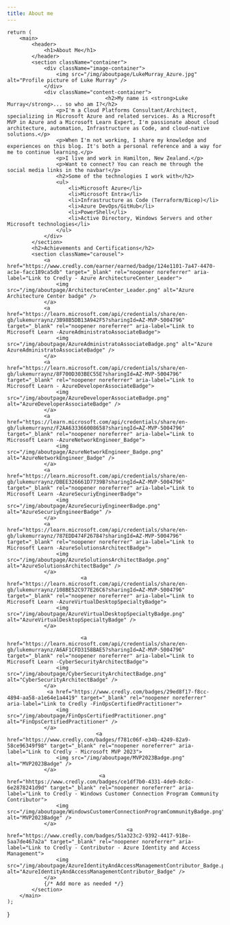 ```yaml
---
title: About me
---
```



    return (
        <main>
            <header>
                <h1>About Me</h1>
            </header>
            <section className="container">
                <div className="image-container">
                    <img src="/img/aboutpage/LukeMurray_Azure.jpg" alt="Profile picture of Luke Murray" />
                </div>
                <div className="content-container">
                                    <h2>My name is <strong>Luke Murray</strong>... so who am I?</h2>
                    <p>I'm a Cloud Platforms Consultant/Architect, specializing in Microsoft Azure and related services. As a Microsoft MVP in Azure and a Microsoft Learn Expert, I'm passionate about cloud architecture, automation, Infrastructure as Code, and cloud-native solutions.</p>
                    <p>When I'm not working, I share my knowledge and experiences on this blog. It's both a personal reference and a way for me to continue learning.</p>
                    <p>I live and work in Hamilton, New Zealand.</p>
                    <p>Want to connect? You can reach me through the social media links in the navbar!</p>
                    <h2>Some of the technologies I work with</h2>
                    <ul>
                        <li>Microsoft Azure</li>
                        <li>Microsoft Entra</li>
                        <li>Infrastructure as Code (Terraform/Bicep)</li>
                        <li>Azure DevOps/GitHub</li>
                        <li>PowerShell</li>
                        <li>Active Directory, Windows Servers and other Microsoft technologies</li>
                    </ul>
                </div>
            </section>
            <h2>Achievements and Certifications</h2>
            <section className="carousel">
                <a href="https://www.credly.com/earner/earned/badge/124e1101-7a47-4470-ac1e-facc189ca5db" target="_blank" rel="noopener noreferrer" aria-label="Link to Credly - Azure ArchitectureCenter_Leader">
                    <img src="/img/aboutpage/ArchitectureCenter_Leader.png" alt="Azure Architecture Center badge" />
                </a>
                <a href="https://learn.microsoft.com/api/credentials/share/en-gb/lukemurraynz/3B98B5DB13A942F5?sharingId=AZ-MVP-5004796" target="_blank" rel="noopener noreferrer" aria-label="Link to Microsoft Learn -AzureAdministratoAssociateBadge">
                    <img src="/img/aboutpage/AzureAdministratoAssociateBadge.png" alt="Azure AzureAdministratoAssociateBadge" />
                </a>
                <a href="https://learn.microsoft.com/api/credentials/share/en-gb/lukemurraynz/8F700D303BEC55E?sharingId=AZ-MVP-5004796" target="_blank" rel="noopener noreferrer" aria-label="Link to Microsoft Learn - AzureDeveloperAssociateBadge">
                    <img src="/img/aboutpage/AzureDeveloperAssociateBadge.png" alt="AzureDeveloperAssociateBadge" />
                </a>
                <a href="https://learn.microsoft.com/api/credentials/share/en-gb/lukemurraynz/F2AA633366008658?sharingId=AZ-MVP-5004796" target="_blank" rel="noopener noreferrer" aria-label="Link to Microsoft Learn -AzureNetworkEngineer_Badge">
                    <img src="/img/aboutpage/AzureNetworkEngineer_Badge.png" alt="AzureNetworkEngineer_Badge" />
                </a>
                <a href="https://learn.microsoft.com/api/credentials/share/en-gb/lukemurraynz/DBEE326661D7739B?sharingId=AZ-MVP-5004796" target="_blank" rel="noopener noreferrer" aria-label="Link to Microsoft Learn -AzureSecuriyEngineerBadge">
                    <img src="/img/aboutpage/AzureSecuriyEngineerBadge.png" alt="AzureSecuriyEngineerBadge" />
                </a>
                <a href="https://learn.microsoft.com/api/credentials/share/en-gb/lukemurraynz/787EDD474F26784?sharingId=AZ-MVP-5004796" target="_blank" rel="noopener noreferrer" aria-label="Link to Microsoft Learn -AzureSolutionsArchitectBadge">
                    <img src="/img/aboutpage/AzureSolutionsArchitectBadge.png" alt="AzureSolutionsArchitectBadge" />
                </a>
                            <a href="https://learn.microsoft.com/api/credentials/share/en-gb/lukemurraynz/108BE52C977E26C6?sharingId=AZ-MVP-5004796" target="_blank" rel="noopener noreferrer" aria-label="Link to Microsoft Learn -AzureVirtualDesktopSpecialtyBadge">
                    <img src="/img/aboutpage/AzureVirtualDesktopSpecialtyBadge.png" alt="AzureVirtualDesktopSpecialtyBadge" />
                </a>
                       
                            <a href="https://learn.microsoft.com/api/credentials/share/en-gb/lukemurraynz/A6AF1CFD3158BAE5?sharingId=AZ-MVP-5004796" target="_blank" rel="noopener noreferrer" aria-label="Link to Microsoft Learn -CyberSecurityArchitectBadge">
                    <img src="/img/aboutpage/CyberSecurityArchitectBadge.png" alt="CyberSecurityArchitectBadge" />
                </a>
                 <a href="https://www.credly.com/badges/29ed8f17-f8cc-4894-aa58-a1e64e1a4419" target="_blank" rel="noopener noreferrer" aria-label="Link to Credly -FinOpsCertifiedPractitioner">
                    <img src="/img/aboutpage/FinOpsCertifiedPractitioner.png" alt="FinOpsCertifiedPractitioner" />
                </a>
                                 <a href="https://www.credly.com/badges/f781c06f-e34b-4249-82a9-58ce96349f98" target="_blank" rel="noopener noreferrer" aria-label="Link to Credly - Microsoft MVP 2023">
                    <img src="/img/aboutpage/MVP2023Badge.png" alt="MVP2023Badge" />
                </a>
                                  <a href="hhttps://www.credly.com/badges/ce1df7b0-4331-4de9-8c8c-6e2878241d9d" target="_blank" rel="noopener noreferrer" aria-label="Link to Credly - Windows Customer Connection Program Community Contributor">
                    <img src="/img/aboutpage/WindowsCustomerConnectionProgramCommunityBadge.png" alt="MVP2023Badge" />
                </a>
                                           <a href="https://www.credly.com/badges/51a323c2-9392-4417-918e-5aa7de467a2a" target="_blank" rel="noopener noreferrer" aria-label="Link to Credly - Contributor - Azure Identity and Access Management">
                    <img src="/img/aboutpage/AzureIdentityAndAccessManagementContributor_Badge.png" alt="AzureIdentityAndAccessManagementContributor_Badge" />
                </a>
                {/* Add more as needed */}
            </section>
        </main>
    );
}